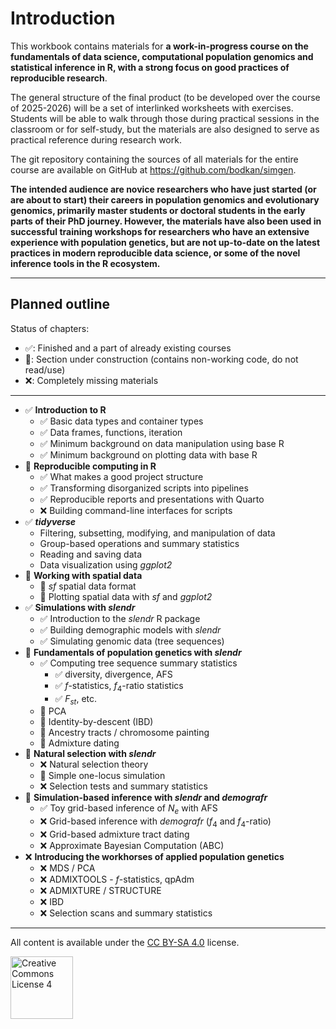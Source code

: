 # Introduction {.unnumbered}

This workbook contains materials for **a work-in-progress course on the
fundamentals of data science, computational population genomics and statistical
inference in R, with a strong focus on good practices of reproducible research**.

The general structure
of the final product (to be developed over the course of 2025-2026) will
be a set of interlinked worksheets with exercises. Students will be
able to walk through those during practical sessions in the classroom or for
self-study, but the materials are also designed to serve as practical reference
during research work.

The git repository containing the sources of all materials for the entire course
are available on GitHub at <https://github.com/bodkan/simgen>.

**The intended audience are novice researchers who have just started (or are
about to start) their careers in population genomics and evolutionary genomics,
primarily master students or doctoral students in the early parts of their
PhD journey. However, the materials have also been used in successful training
workshops for researchers
who have an extensive experience with population genetics, but are not up-to-date
on the latest practices in modern reproducible data science, or some of the novel
inference tools in the R ecosystem.**

---

## Planned outline

Status of chapters:

- ✅: Finished and a part of already existing courses
- 🚧: Section under construction (contains non-working code, do not read/use)
- ❌: Completely missing materials

---

- ✅ **Introduction to R**
  - ✅ Basic data types and container types
  - ✅ Data frames, functions, iteration
  - ✅ Minimum background on data manipulation using base R
  - ✅ Minimum background on plotting data with base R

- 🚧 **Reproducible computing in R**
  - ✅ What makes a good project structure
  - ✅ Transforming disorganized scripts into pipelines
  - ✅ Reproducible reports and presentations with Quarto
  - ❌ Building command-line interfaces for scripts

- ✅ **_tidyverse_**
  - Filtering, subsetting, modifying, and manipulation of data
  - Group-based operations and summary statistics
  - Reading and saving data
  - Data visualization using _ggplot2_
  
- 🚧 **Working with spatial data**
  - 🚧 _sf_ spatial data format
  - 🚧 Plotting spatial data with _sf_ and _ggplot2_

- ✅ **Simulations with _slendr_**
  - ✅ Introduction to the _slendr_ R package
  - ✅ Building demographic models with _slendr_
  - ✅ Simulating genomic data (tree sequences)

- 🚧 **Fundamentals of population genetics with _slendr_**
  - ✅ Computing tree sequence summary statistics
    - ✅ diversity, divergence, AFS
    - ✅ $f$-statistics, $f_4$-ratio statistics
    - ✅ $F_{st}$, etc.
  - 🚧 PCA
  - 🚧 Identity-by-descent (IBD)
  - 🚧 Ancestry tracts / chromosome painting
  - 🚧 Admixture dating

- 🚧 **Natural selection with _slendr_**
  - ❌ Natural selection theory
  - 🚧 Simple one-locus simulation
  - ❌ Selection tests and summary statistics

- 🚧 **Simulation-based inference with _slendr_ and _demografr_**
  - ✅ Toy grid-based inference of $N_e$ with AFS
  - ❌ Grid-based inference with _demografr_ ($f_4$ and $f_4$-ratio)
  - ❌ Grid-based admixture tract dating
  - ❌ Approximate Bayesian Computation (ABC)

- ❌ **Introducing the workhorses of applied population genetics**
  - ❌ MDS / PCA
  - ❌ ADMIXTOOLS - $f$-statistics, qpAdm
  - ❌ ADMIXTURE / STRUCTURE
  - ❌ IBD
  - ❌ Selection scans and summary statistics
  
---

All content is available under the [CC BY-SA 4.0](https://creativecommons.org/licenses/by-sa/4.0/) license.

<a rel="license" href="https://creativecommons.org/licenses/by-sa/4.0/"><img alt="Creative Commons License 4" style="border-width:0; width: 100px" src="https://mirrors.creativecommons.org/presskit/buttons/88x31/png/by-sa.png" /></a>